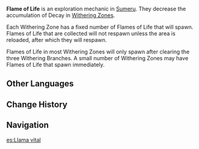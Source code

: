 {{Terminology Infobox
|image        = Flame of Life.png
|type         = Exploration
|region       = Sumeru
}}
'''Flame of Life''' is an exploration mechanic in [[Sumeru]]. They decrease the accumulation of Decay in [[Withering Zone]]s.

Each Withering Zone has a fixed number of Flames of Life<!-- as in, the number is different for every Zone --> that will spawn. Flames of Life that are collected will not respawn unless the area is reloaded, after which they will respawn.

Flames of Life in most Withering Zones will only spawn after clearing the three Withering Branches. A small number of Withering Zones may have Flames of Life that spawn immediately.

==Other Languages==
{{Other Languages
|en      = Flame of Life
|zhs     = 生之火光
|zhs_rm  = Shēng zhī Huǒguāng
|zht     = 生之火光
|zht_rm  = Shēng zhī Huǒguāng
|zh_tl   = Firelight of Life
|ja      = 生命の火光
|ja_rm   = Seimei no Kakou{{Assumed}}
|ja_tl   = Firelight of Life
|ko      = {{tt|생명|生命}}의 불빛
|ko_rm   = Saengmyeong-ui Bulbit
|ko_tl   = Light of Life
|es      = Llama vital
|es_tl   = Vital Flame
|fr      = Flamme de vie
|fr_tl   = Flame of Life
|ru      = Пламя жизни
|ru_tl   = Flame of Life
|th      = เปลวไฟชีวิต
|th_rm   = 
|th_tl   = 
|vi      = Ánh Lửa Sự Sống
|vi_tl   = 
|de      = Flamme des Lebens
|de_tl   = Flame of Life
|id      = Flame of Life
|pt      = Chama de Vida
|pt_tl   = Flame of Life
|tr      = 
|tr_tl   = 
|it      = 
|it_tl   = 
}}

==Change History==
{{Change History|3.0}}
<!--
==References==
{{Reflist}}-->
==Navigation==
{{Exploration Navbox|Sumeru}}

[[es:Llama vital]]